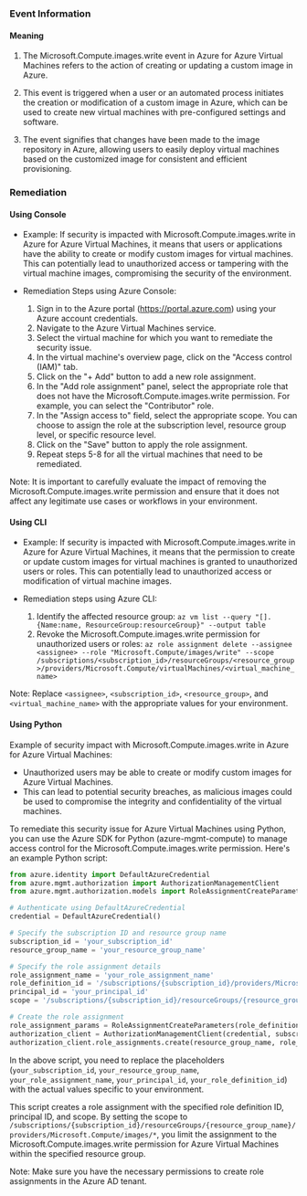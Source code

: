 
### Event Information

#### Meaning

1. The Microsoft.Compute.images.write event in Azure for Azure Virtual Machines refers to the action of creating or updating a custom image in Azure.

2. This event is triggered when a user or an automated process initiates the creation or modification of a custom image in Azure, which can be used to create new virtual machines with pre-configured settings and software.

3. The event signifies that changes have been made to the image repository in Azure, allowing users to easily deploy virtual machines based on the customized image for consistent and efficient provisioning.

### Remediation

#### Using Console

- Example: If security is impacted with Microsoft.Compute.images.write in Azure for Azure Virtual Machines, it means that users or applications have the ability to create or modify custom images for virtual machines. This can potentially lead to unauthorized access or tampering with the virtual machine images, compromising the security of the environment.

- Remediation Steps using Azure Console:
  1. Sign in to the Azure portal (https://portal.azure.com) using your Azure account credentials.
  2. Navigate to the Azure Virtual Machines service.
  3. Select the virtual machine for which you want to remediate the security issue.
  4. In the virtual machine's overview page, click on the "Access control (IAM)" tab.
  5. Click on the "+ Add" button to add a new role assignment.
  6. In the "Add role assignment" panel, select the appropriate role that does not have the Microsoft.Compute.images.write permission. For example, you can select the "Contributor" role.
  7. In the "Assign access to" field, select the appropriate scope. You can choose to assign the role at the subscription level, resource group level, or specific resource level.
  8. Click on the "Save" button to apply the role assignment.
  9. Repeat steps 5-8 for all the virtual machines that need to be remediated.

Note: It is important to carefully evaluate the impact of removing the Microsoft.Compute.images.write permission and ensure that it does not affect any legitimate use cases or workflows in your environment.

#### Using CLI

- Example: If security is impacted with Microsoft.Compute.images.write in Azure for Azure Virtual Machines, it means that the permission to create or update custom images for virtual machines is granted to unauthorized users or roles. This can potentially lead to unauthorized access or modification of virtual machine images.

- Remediation steps using Azure CLI:
  1. Identify the affected resource group: `az vm list --query "[].{Name:name, ResourceGroup:resourceGroup}" --output table`
  2. Revoke the Microsoft.Compute.images.write permission for unauthorized users or roles: `az role assignment delete --assignee <assignee> --role "Microsoft.Compute/images/write" --scope /subscriptions/<subscription_id>/resourceGroups/<resource_group>/providers/Microsoft.Compute/virtualMachines/<virtual_machine_name>`

Note: Replace `<assignee>`, `<subscription_id>`, `<resource_group>`, and `<virtual_machine_name>` with the appropriate values for your environment.

#### Using Python

Example of security impact with Microsoft.Compute.images.write in Azure for Azure Virtual Machines:
- Unauthorized users may be able to create or modify custom images for Azure Virtual Machines.
- This can lead to potential security breaches, as malicious images could be used to compromise the integrity and confidentiality of the virtual machines.

To remediate this security issue for Azure Virtual Machines using Python, you can use the Azure SDK for Python (azure-mgmt-compute) to manage access control for the Microsoft.Compute.images.write permission. Here's an example Python script:

```python
from azure.identity import DefaultAzureCredential
from azure.mgmt.authorization import AuthorizationManagementClient
from azure.mgmt.authorization.models import RoleAssignmentCreateParameters

# Authenticate using DefaultAzureCredential
credential = DefaultAzureCredential()

# Specify the subscription ID and resource group name
subscription_id = 'your_subscription_id'
resource_group_name = 'your_resource_group_name'

# Specify the role assignment details
role_assignment_name = 'your_role_assignment_name'
role_definition_id = '/subscriptions/{subscription_id}/providers/Microsoft.Authorization/roleDefinitions/{role_definition_id}'
principal_id = 'your_principal_id'
scope = '/subscriptions/{subscription_id}/resourceGroups/{resource_group_name}/providers/Microsoft.Compute/images/*'

# Create the role assignment
role_assignment_params = RoleAssignmentCreateParameters(role_definition_id=role_definition_id, principal_id=principal_id, scope=scope)
authorization_client = AuthorizationManagementClient(credential, subscription_id)
authorization_client.role_assignments.create(resource_group_name, role_assignment_name, role_assignment_params)
```

In the above script, you need to replace the placeholders (`your_subscription_id`, `your_resource_group_name`, `your_role_assignment_name`, `your_principal_id`, `your_role_definition_id`) with the actual values specific to your environment.

This script creates a role assignment with the specified role definition ID, principal ID, and scope. By setting the scope to `/subscriptions/{subscription_id}/resourceGroups/{resource_group_name}/providers/Microsoft.Compute/images/*`, you limit the assignment to the Microsoft.Compute.images.write permission for Azure Virtual Machines within the specified resource group.

Note: Make sure you have the necessary permissions to create role assignments in the Azure AD tenant.

